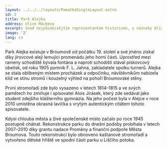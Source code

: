 ```yaml
---
layout: ../../../layouts/PamatkaSingleLayout.astro
id: 2
title: Park Alejka
address: Ulice Máchova
excerpt: Snad nejpůsobivějším reprezentantem historismu, s náznaky blížící se secese, která se na broumovském náměstí jinak neuplatnila, je honosná budova Herzogovy kavárny. Objekt byl postaven se záměrem pohostinského zařízení, v přízemí byla vyhlášená cukrárna s pekárnou, v patře kavárna a horní patra sloužila jako hotel.
image: '2'
lang: cs
---
```


Park Alejka existuje v Broumově od počátku 19. století a své jméno získal díky jírovcové aleji lemující promenádu jeho horní části. Uprostřed mezi rameny schodiště bývala fontána a naproti schodišti stával pískovcový obelisk, od roku 1905 pomník F. L. Jahna, zakladatele spolku turnerů. Alejka se stala oblíbeným místem procházek a odpočinku, návštěvníkům nabízela klid ve stínu stromů i kouzelný výhled na pohoří Broumovské stěny.

První stromořadí zde bylo vysazeno v letech 1814–1815 a ve svých pamětech ho zmiňuje i spisovatel Alois Jirásek, který zde sedával jako student zdejšího klášterního gymnázia. Na jeho počest byla v Alejce v roce 2010 umístěna okrasná lavička s vrytým autentickým citátem tohoto spisovatele.

Kdysi chlouba města a živé společenské místo začalo po roce 1945 postupně chátrat. Rekonstrukce parku do dnešní podoby probíhala v letech 2007–2010 díky grantu nadace Proměny a finanční podpoře Města Broumova. Touto rekonstrukcí bylo obnoveno kaštanové stromořadí a vytvořeno dětské hřiště ve spodní části parku u Liščího potoka.
